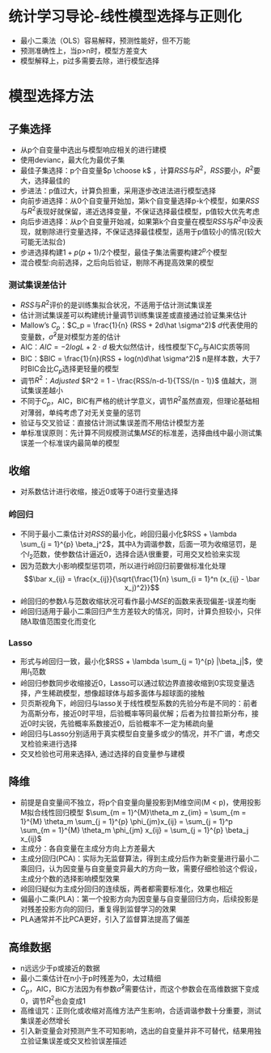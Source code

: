 统计学习导论-线性模型选择与正则化
========================================================

- 最小二乘法（OLS）容易解释，预测性能好，但不万能
- 预测准确性上，当p>n时，模型方差变大
- 模型解释上，p过多需要去除，进行模型选择

# 模型选择方法

## 子集选择

- 从p个自变量中选出与模型响应相关的进行建模
- 使用devianc，最大化为最优子集
- 最佳子集选择：p个自变量$p \choose k$ ，计算$RSS$与$R^2$，$RSS$要小，$R^2$要大，选择最佳的
- 步进法：p值过大，计算负担重，采用逐步改进法进行模型选择
- 向前步进选择：从0个自变量开始加，第k个自变量选择p-k个模型，如果$RSS$与$R^2$表现好就保留，递近选择变量，不保证选择最佳模型，p值较大优先考虑
- 向后步进选择：从p个自变量开始减，如果第k个自变量在模型$RSS$与$R^2$中没表现，就剔除进行变量选择，不保证选择最佳模型，适用于p值较小的情况(较大可能无法拟合)
- 步进选择构建$1 + p(p+1)/2$个模型，最佳子集法需要构建$2^p$个模型
- 混合模型:向前选择，之后向后验证，剔除不再提高效果的模型

### 测试集误差估计

- $RSS$与$R^2$评价的是训练集拟合状况，不适用于估计测试集误差
- 估计测试集误差可以构建统计量调节训练集误差或直接通过验证集来估计
- Mallow’s $C_p$：$C_p = \frac{1}{n} (RSS + 2d\hat \sigma^2)$ $d$代表使用的变量数，$\hat \sigma^2$是对模型方差的估计
- AIC：$AIC = -2logL + 2 \cdot d$ 极大似然估计，线性模型下$C_p$与AIC实质等同
- BIC：$BIC = \frac{1}{n}(RSS + log(n)d\hat \sigma^2)$ n是样本数，大于7时BIC会比$C_p$选择更轻量的模型
- 调节$R^2$：$Adjusted$ $R^2 = 1 - \frac{RSS/n-d-1}{TSS/(n - 1)}$ 值越大，测试集误差越小
- 不同于$C_p$，AIC，BIC有严格的统计学意义，调节$R^2$虽然直观，但理论基础相对薄弱，单纯考虑了对无关变量的惩罚
- 验证与交叉验证：直接估计测试集误差而不用估计模型方差
- 单标准误原则：先计算不同规模测试集$MSE$的标准差，选择曲线中最小测试集误差一个标准误内最简单的模型

## 收缩

- 对系数估计进行收缩，接近0或等于0进行变量选择

### 岭回归

- 不同于最小二乘估计对$RSS$的最小化，岭回归最小化$RSS + \lambda \sum_{j = 1}^{p} \beta_j^2$，其中$\lambda$为调谐参数，后面一项为收缩惩罚，是个$l_2$范数，使参数估计逼近0，选择合适$\lambda$很重要，可用交叉检验来实现
- 因为范数大小影响模型惩罚项，所以进行岭回归前要做标准化处理$$\bar x_{ij} = \frac{x_{ij}}{\sqrt{\frac{1}{n} \sum_{i = 1}^n (x_{ij} - \bar x_j)^2}}$$
- 岭回归的参数$\lambda$与范数收缩状况可看作最小$MSE$的函数来表现偏差-误差均衡
- 岭回归适用于最小二乘回归产生方差较大的情况，同时，计算负担较小，只伴随$\lambda$取值范围变化而变化

### Lasso

- 形式与岭回归一致，最小化$RSS + \lambda \sum_{j = 1}^{p} |\beta_j|$，使用$l_1$范数
- 岭回归参数同步收缩接近0，Lasso可以通过软边界直接收缩到0实现变量选择，产生稀疏模型，想像超球体与超多面体与超球面的接触
- 贝页斯视角下，岭回归与lasso关于线性模型系数的先验分布是不同的：前者为高斯分布，接近0时平坦，后验概率等同最优解；后者为拉普拉斯分布，接近0时尖锐，先验概率系数接近0，后验概率不一定为稀疏向量
- 岭回归与Lasso分别适用于真实模型自变量多或少的情况，并不广谱，考虑交叉检验来进行选择
- 交叉检验也可用来选择$\lambda$, 通过选择的自变量参与建模

## 降维

- 前提是自变量间不独立，将p个自变量向量投影到M维空间(M < p)，使用投影M拟合线性回归模型 $\sum_{m = 1}^{M}\theta_m z_{im} = \sum_{m = 1}^{M} \theta_m \sum_{j = 1}^{p} \phi_{jm}x_{ij} = \sum_{j = 1}^p \sum_{m = 1}^{M} \theta_m \phi_{jm} x_{ij} = \sum_{j = 1}^{p} \beta_j x_{ij}$
- 主成分：各自变量在主成分方向上方差最大
- 主成分回归(PCA)：实际为无监督算法，得到主成分后作为新变量进行最小二乘回归，认为因变量与自变量变异最大的方向一致，需要仔细检验这个假设，主成分个数的选择影响模型效果
- 岭回归疑似为主成分回归的连续版，两者都需要标准化，效果也相近
- 偏最小二乘(PLA)：第一个投影方向为因变量与自变量回归方向，后续投影是对残差投影方向的回归，重复得到监督学习的效果
- PLA通常并不比PCA更好，引入了监督算法提高了偏差

## 高维数据

- n远远少于p或接近的数据
- 最小二乘估计在n小于p时残差为0，太过精细
- $C_p$，AIC，BIC方法因为有参数$\hat \sigma^2$需要估计，而这个参数会在高维数据下变成0，调节$R^2$也会变成1
- 高维诅咒：正则化或收缩对高维方法产生影响，合适调谐参数十分重要，测试集误差必然增长
- 引入新变量会对预测产生不可知影响，选出的自变量并非不可替代，结果用独立验证集误差或交叉检验误差描述